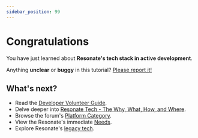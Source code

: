 ```yaml
---
sidebar_position: 99
---
```


# Congratulations

You have just learned about **Resonate's tech stack in active development**.

Anything **unclear** or **buggy** in this tutorial? [Please report it!](https://github.com/resonatecoop/documentation/issues)

## What's next?

- Read the [Developer Volunteer Guide](https://community.resonate.coop/t/dev-volunteers-needed-to-build-the-resonate-active-development/2262).
- Delve deeper into [Resonate Tech - The Why, What, How, and Where](https://raw.githubusercontent.com/resonatecoop/documentation/main/docs/assets/Resonate.Tech.-.Why.What.How.and.Where.v1.pdf).
- Browse the forum's [Platform Category](https://community.resonate.coop/c/platform/52).
- View the Resonate's immediate [Needs](https://community.resonate.coop/c/needs/96).
- Explore Resonate's [legacy tech](/docs/category/tutorial---legacy).

